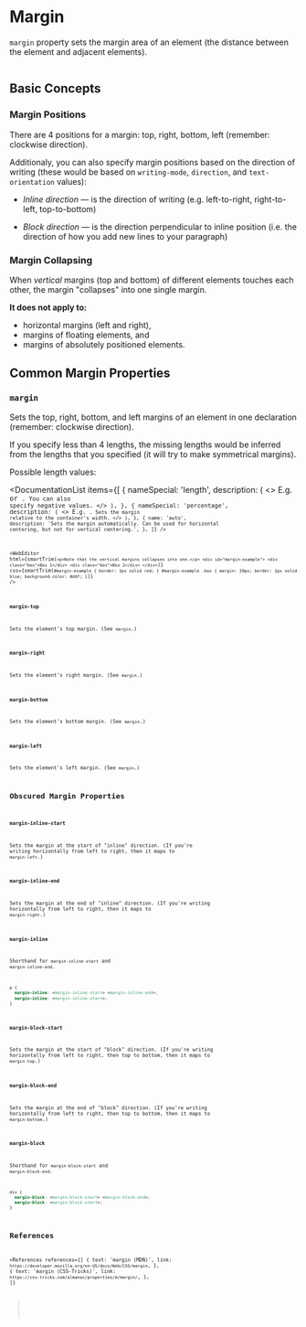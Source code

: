 
# Margin

`margin` property sets the margin area of an element (the distance between the element and adjacent elements).

<Image path="/res/web/css/box-model.png" caption="Illustration of CSS Box model" />

## Basic Concepts

### Margin Positions

There are 4 positions for a margin: top, right, bottom, left (remember: clockwise direction).

Additionaly, you can also specify margin positions based on the direction of writing (these would be based on `writing-mode`, `direction`, and `text-orientation` values):

- <dfn>Inline direction</dfn> &mdash; is the direction of writing (e.g. left-to-right, right-to-left,
  top-to-bottom)

- <dfn>Block direction</dfn> &mdash; is the direction perpendicular to inline position (i.e. the direction
  of how you add new lines to your paragraph)

### Margin Collapsing

When _vertical_ margins (top and bottom) of different elements touches each other, the margin "collapses" into one single margin.

**It does not apply to:**

- horizontal margins (left and right),
- margins of floating elements, and
- margins of absolutely positioned elements.

## Common Margin Properties

### `margin`

Sets the top, right, bottom, and left margins of an element in one declaration (remember: clockwise direction).

If you specify less than 4 lengths, the missing lengths would be inferred from the lengths that you specified (it will try to make symmetrical margins).

Possible length values:

<DocumentationList
  items={[
    {
      nameSpecial: 'length',
      description: (
        <>
          E.g. <Code str="10px" /> or <Code str="2em" />. You can also specify negative values.
        </>
      ),
    },
    {
      nameSpecial: 'percentage',
      description: (
        <>
          E.g. <Code str="10%" />. Sets the margin relative to the container's width.
        </>
      ),
    },
    {
      name: 'auto',
      description:
        'Sets the margin automatically. Can be used for horizontal centering, but not for vertical centering.',
    },
  ]}
/>

<WebEditor
  html={smartTrim(`
    <p>Note that the vertical margins collapses into one.</p>
    <div id="margin-example">
      <div class="box">Box 1</div>
      <div class="box">Box 2</div>
    </div>
  `)}
  css={smartTrim(`
    #margin-example {
      border: 1px solid red;
    }
    #margin-example .box {
      margin: 20px;
      border: 1px solid blue;
      background-color: #ddf;
    }
`)}
/>

### `margin-top`

Sets the element's top margin. (See `margin`.)

### `margin-right`

Sets the element's right margin. (See `margin`.)

### `margin-bottom`

Sets the element's bottom margin. (See `margin`.)

### `margin-left`

Sets the element's left margin. (See `margin`.)

## Obscured Margin Properties

### `margin-inline-start`

Sets the margin at the start of "inline" direction. (If you're writing horizontally from left to right, then it maps to `margin-left`.)

### `margin-inline-end`

Sets the margin at the end of "inline" direction. (If you're writing horizontally from left to right, then it maps to `margin-right`.)

### `margin-inline`

Shorthand for `margin-inline-start` and `margin-inline-end`.

```css
p {
  margin-inline: <margin-inline-start> <margin-inline-end>;
  margin-inline: <margin-inline-start>;
}
```

### `margin-block-start`

Sets the margin at the start of "block" direction. (If you're writing horizontally from left to right, then top to bottom, then it maps to `margin-top`.)

### `margin-block-end`

Sets the margin at the end of "block" direction. (If you're writing horizontally from left to right, then top to bottom, then it maps to `margin-bottom`.)

### `margin-block`

Shorthand for `margin-block-start` and `margin-block-end`.

```css
div {
  margin-block: <margin-block-start> <margin-block-end>;
  margin-block: <margin-block-start>;
}
```

## References

<References
  references={[
    {
      text: 'margin (MDN)',
      link: `https://developer.mozilla.org/en-US/docs/Web/CSS/margin`,
    },
    {
      text: 'margin (CSS-Tricks)',
      link: `https://css-tricks.com/almanac/properties/m/margin/`,
    },
  ]}
></References>
